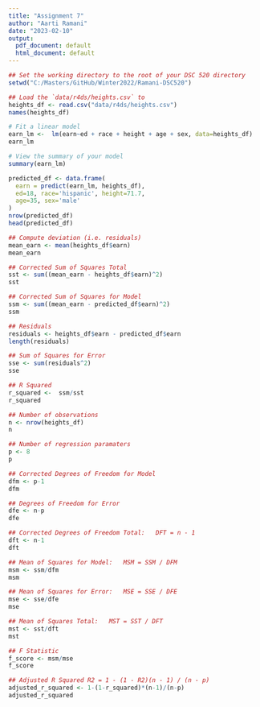 ---
title: "Assignment 7"
author: "Aarti Ramani"
date: "2023-02-10"
output:
  pdf_document: default
  html_document: default 
---

```{r}
## Set the working directory to the root of your DSC 520 directory
setwd("C:/Masters/GitHub/Winter2022/Ramani-DSC520")

## Load the `data/r4ds/heights.csv` to
heights_df <- read.csv("data/r4ds/heights.csv")
names(heights_df)

# Fit a linear model
earn_lm <-  lm(earn~ed + race + height + age + sex, data=heights_df)
earn_lm

# View the summary of your model
summary(earn_lm)

predicted_df <- data.frame(
  earn = predict(earn_lm, heights_df),
  ed=18, race='hispanic', height=71.7,
  age=35, sex='male'
)
nrow(predicted_df)
head(predicted_df)

## Compute deviation (i.e. residuals)
mean_earn <- mean(heights_df$earn)
mean_earn

## Corrected Sum of Squares Total
sst <- sum((mean_earn - heights_df$earn)^2)
sst

## Corrected Sum of Squares for Model
ssm <- sum((mean_earn - predicted_df$earn)^2)
ssm

## Residuals
residuals <- heights_df$earn - predicted_df$earn
length(residuals)

## Sum of Squares for Error
sse <- sum(residuals^2)
sse

## R Squared
r_squared <-  ssm/sst
r_squared

## Number of observations
n <- nrow(heights_df)
n

## Number of regression paramaters
p <- 8
p

## Corrected Degrees of Freedom for Model
dfm <- p-1
dfm

## Degrees of Freedom for Error
dfe <- n-p
dfe

## Corrected Degrees of Freedom Total:   DFT = n - 1
dft <- n-1
dft

## Mean of Squares for Model:   MSM = SSM / DFM
msm <- ssm/dfm
msm

## Mean of Squares for Error:   MSE = SSE / DFE
mse <- sse/dfe
mse

## Mean of Squares Total:   MST = SST / DFT
mst <- sst/dft
mst

## F Statistic
f_score <- msm/mse
f_score

## Adjusted R Squared R2 = 1 - (1 - R2)(n - 1) / (n - p)
adjusted_r_squared <- 1-(1-r_squared)*(n-1)/(n-p)
adjusted_r_squared
```
